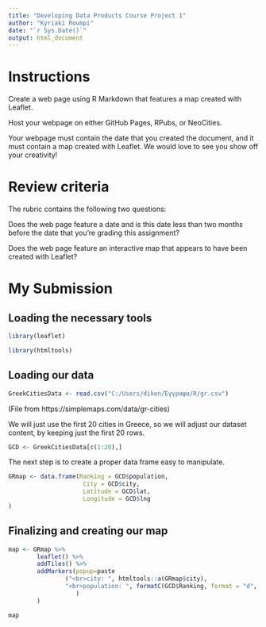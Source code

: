 ---
title: "Developing Data Products Course Project 1"
author: "Kyriaki Roumpi"
date: "`r Sys.Date()`"
output: html_document
---
# Instructions

Create a web page using R Markdown that features a map created with Leaflet. 

Host your webpage on either GitHub Pages, RPubs, or NeoCities.

Your webpage must contain the date that you created the document, and it must contain a map created with Leaflet. We would love to see you show off your creativity! 

# Review criteria

The rubric contains the following two questions:

Does the web page feature a date and is this date less than two months before the date that you're grading this assignment?

Does the web page feature an interactive map that appears to have been created with Leaflet?

# My Submission

## Loading the necessary tools

```{r}
library(leaflet)
```

```{r}
library(htmltools)
```

## Loading our data

```{r}
GreekCitiesData <- read.csv("C:/Users/diken/Έγγραφα/R/gr.csv")
```


(File from https://simplemaps.com/data/gr-cities)

We will just use the first 20 cities in Greece, so we will adjust our dataset content, by keeping just the first 20 rows. 

```{r}
GCD <- GreekCitiesData[c(1:20),]
```

The next step is to create a proper data frame easy to manipulate. 


```{r}
GRmap <- data.frame(Ranking = GCD$population,
                     City = GCD$city,
                     Latitude = GCD$lat,
                     Longitude = GCD$lng
)
```

## Finalizing and creating our map

```{r}
map <- GRmap %>%
        leaflet() %>%
        addTiles() %>%
        addMarkers(popup=paste
                ("<br>city: ", htmltools::a(GRmap$city),
                "<br>population: ", formatC(GCD$Ranking, format = "d", big.mark = ",")
                   ) 
        )
```

```{r echo=TRUE}
map
```

